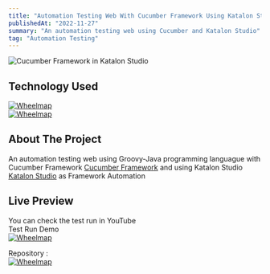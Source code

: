 ```yaml
---
title: "Automation Testing Web With Cucumber Framework Using Katalon Studio"
publishedAt: "2022-11-27"
summary: "An automation testing web using Cucumber and Katalon Studio"
tag: "Automation Testing"
---
```


![Cucumber Framework in Katalon Studio](/cucumber.jpg)

## Technology Used

[![Wheelmap](https://img.shields.io/badge/Selenium-43B02A?style=for-the-badge&logo=Selenium&logoColor=white)](https://www.selenium.dev/)<br/>
[![Wheelmap](https://img.shields.io/badge/apache%20Groovy-4298B8?style=for-the-badge&logo=apachegroovy&logoColor=white)](https://groovy-lang.org/)

## About The Project

An automation testing web using Groovy-Java programming languague with Cucumber Framework [Cucumber Framework](https://cucumber.io/) and using Katalon Studio [Katalon Studio](https://katalon.com/) as Framework Automation

## Live Preview

You can check the test run in YouTube<br/>
Test Run Demo<br/>
[![Wheelmap](https://img.shields.io/badge/YouTube-FF0000?style=for-the-badge&logo=youtube&logoColor=white)](https://youtu.be/liHGX1Ylkf0?t=3)

Repository :<br/>
[![Wheelmap](https://img.shields.io/badge/GitHub-100000?style=for-the-badge&logo=github&logoColor=white)](https://github.com/restufff/selenium_automation_testing_web)
